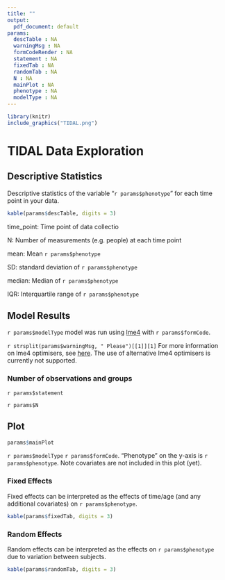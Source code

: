 ```yaml
---
title: ""
output:
  pdf_document: default
params:
  descTable : NA
  warningMsg : NA
  formCodeRender : NA
  statement : NA
  fixedTab : NA
  randomTab : NA
  N : NA
  mainPlot : NA
  phenotype : NA
  modelType : NA
---
```



``` r
library(knitr)
include_graphics("TIDAL.png")
```

# TIDAL Data Exploration


## Descriptive Statistics

Descriptive statistics of the variable "`r params$phenotype`" for each time point in your data.

```r

kable(params$descTable, digits = 3)
```

time_point: Time point of data collectio

N: Number of measurements (e.g. people) at each time point 

mean: Mean `r params$phenotype`

SD: standard deviation of `r params$phenotype` 

median: Median of `r params$phenotype` 

IQR: Interquartile range of `r params$phenotype`


## Model Results

`r params$modelType` model was run using [lme4](https://cran.r-project.org/web/packages/lme4/index.html) with
`r params$formCode`. 

`r strsplit(params$warningMsg, " Please")[[1]][1]` For more information on lme4 optimisers, see [here](https://cran.r-project.org/web/packages/lme4/vignettes/lmerperf.html). The use of alternative lme4 optimisers is currently not supported.


### Number of observations and groups

`r params$statement`

`r params$N`


## Plot

```r
params$mainPlot
```

`r params$modelType` `r params$formCode`. "Phenotype" on the y-axis is `r params$phenotype`. Note covariates are not included in this plot (yet).



### Fixed Effects

Fixed effects can be interpreted as the effects of time/age (and any additional covariates) on `r params$phenotype`.

```r
kable(params$fixedTab, digits = 3)
```



### Random Effects

Random effects can be interpreted as the effects on `r params$phenotype` due to variation between subjects.

```r
kable(params$randomTab, digits = 3)
```

